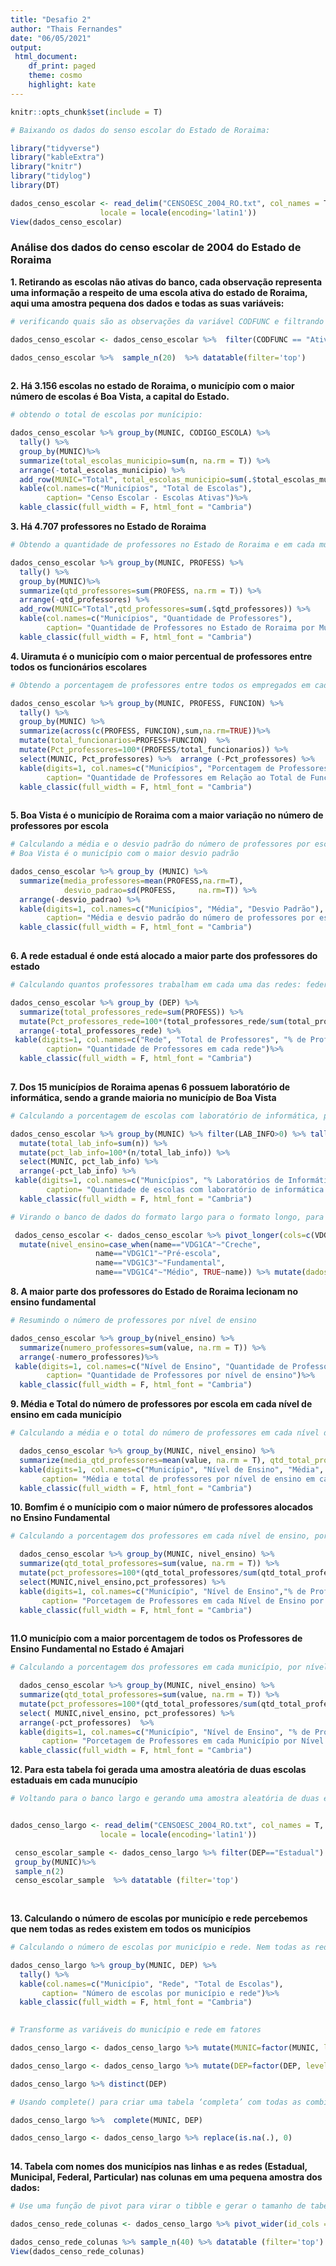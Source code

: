 ---
title: "Desafio 2"
author: "Thais Fernandes"
date: "06/05/2021"
output: 
 html_document:
    df_print: paged
    theme: cosmo
    highlight: kate
---

```{r setup, include=FALSE}
knitr::opts_chunk$set(include = T)
```


```{r message=FALSE, warning=TRUE, include=FALSE}
# Baixando os dados do senso escolar do Estado de Roraima: 

library("tidyverse")
library("kableExtra")
library("knitr")
library("tidylog")
library(DT)

dados_censo_escolar <- read_delim("CENSOESC_2004_RO.txt", col_names = T, delim = "|", 
                    locale = locale(encoding='latin1'))
View(dados_censo_escolar)
```



### **Análise dos dados do censo escolar de 2004 do Estado de Roraima**



**1. Retirando as escolas não ativas do banco, cada observação representa uma informação a respeito de uma escola ativa do estado de Roraima, aqui uma amostra pequena dos dados e todas as suas variáveis:** 



```{r echo=FALSE, message=FALSE, warning=FALSE}
# verificando quais são as observações da variável CODFUNC e filtrando o banco de modo a mostrar apenas as escolas ativas: 

dados_censo_escolar <- dados_censo_escolar %>%  filter(CODFUNC == "Ativo") 

dados_censo_escolar %>%  sample_n(20)  %>% datatable(filter='top')
 
```



**2. Há 3.156 escolas no estado de Roraima, o município com o maior número de escolas é Boa Vista, a capital do Estado.**   




```{r echo=FALSE, message=FALSE, warning=FALSE, paged.print=TRUE}
# obtendo o total de escolas por munícipio: 

dados_censo_escolar %>% group_by(MUNIC, CODIGO_ESCOLA) %>% 
  tally() %>% 
  group_by(MUNIC)%>% 
  summarize(total_escolas_municipio=sum(n, na.rm = T)) %>%  
  arrange(-total_escolas_municipio) %>%    
  add_row(MUNIC="Total", total_escolas_municipio=sum(.$total_escolas_municipio)) %>% 
  kable(col.names=c("Municípios", "Total de Escolas"), 
        caption= "Censo Escolar - Escolas Ativas")%>%
  kable_classic(full_width = F, html_font = "Cambria")
```



**3. Há 4.707 professores no Estado de Roraima** 



```{r echo=FALSE, message=FALSE, warning=TRUE, paged.print=TRUE}

# Obtendo a quantidade de professores no Estado de Roraima e em cada município: 

dados_censo_escolar %>% group_by(MUNIC, PROFESS) %>%  
  tally() %>% 
  group_by(MUNIC)%>% 
  summarize(qtd_professores=sum(PROFESS, na.rm = T)) %>% 
  arrange(-qtd_professores) %>% 
  add_row(MUNIC="Total",qtd_professores=sum(.$qtd_professores)) %>% 
  kable(col.names=c("Municípios", "Quantidade de Professores"), 
        caption= "Quantidade de Professores no Estado de Roraima por Município")%>%
  kable_classic(full_width = F, html_font = "Cambria")
```



**4. Uiramuta é o município com o maior percentual de professores entre todos os funcionários escolares**



```{r echo=FALSE, message=FALSE, warning=FALSE, paged.print=TRUE}

# Obtendo a porcentagem de professores entre todos os empregados em cada município: 

dados_censo_escolar %>% group_by(MUNIC, PROFESS, FUNCION) %>% 
  tally() %>% 
  group_by(MUNIC) %>%  
  summarize(across(c(PROFESS, FUNCION),sum,na.rm=TRUE))%>% 
  mutate(total_funcionarios=PROFESS+FUNCION)  %>%  
  mutate(Pct_professores=100*(PROFESS/total_funcionarios)) %>% 
  select(MUNIC, Pct_professores) %>%  arrange (-Pct_professores) %>% 
  kable(digits=1, col.names=c("Municípios", "Porcentagem de Professores"), 
        caption= "Quantidade de Professores em Relação ao Total de Funcionários")%>%
  kable_classic(full_width = F, html_font = "Cambria")
 
```


**5. Boa Vista é o município de Roraima com a maior variação no número de professores por escola**



```{r echo=FALSE, message=FALSE, warning=FALSE, paged.print=TRUE}
# Calculando a média e o desvio padrão do número de professores por escola em cada município
# Boa Vista é o município com o maior desvio padrão 

dados_censo_escolar %>% group_by (MUNIC) %>% 
  summarize(media_professores=mean(PROFESS,na.rm=T), 
            desvio_padrao=sd(PROFESS,     na.rm=T)) %>% 
  arrange(-desvio_padrao) %>%  
  kable(digits=1, col.names=c("Municípios", "Média", "Desvio Padrão"), 
        caption= "Média e desvio padrão do número de professores por escola em cada município")%>%
  kable_classic(full_width = F, html_font = "Cambria")
 
```



**6. A rede estadual é onde está alocado a maior parte dos professores do estado**



```{r echo=FALSE, message=FALSE, warning=FALSE, paged.print=TRUE}
# Calculando quantos professores trabalham em cada uma das redes: federal, estadual, municipal e particular e a porcentagem de professores em cada rede 

dados_censo_escolar %>% group_by (DEP) %>% 
  summarize(total_professores_rede=sum(PROFESS)) %>% 
  mutate(Pct_professores_rede=100*(total_professores_rede/sum(total_professores_rede, na.rm = T))) %>% 
  arrange(-total_professores_rede) %>% 
 kable(digits=1, col.names=c("Rede", "Total de Professores", "% de Professores"), 
        caption= "Quantidade de Professores em cada rede")%>%
  kable_classic(full_width = F, html_font = "Cambria")
  
```




**7. Dos 15 municípios de Roraima apenas 6 possuem laboratório de informática, sendo a grande maioria no município de Boa Vista**




```{r echo=FALSE, message=FALSE, warning=FALSE, paged.print=TRUE}
# Calculando a porcentagem de escolas com laboratório de informática, por município

dados_censo_escolar %>% group_by(MUNIC) %>% filter(LAB_INFO>0) %>% tally() %>% 
  mutate(total_lab_info=sum(n)) %>% 
  mutate(pct_lab_info=100*(n/total_lab_info)) %>% 
  select(MUNIC, pct_lab_info) %>% 
  arrange(-pct_lab_info) %>% 
 kable(digits=1, col.names=c("Municípios", "% Laboratórios de Informática"), 
        caption= "Quantidade de escolas com laboratório de informática em cada município")%>%
  kable_classic(full_width = F, html_font = "Cambria")

```


```{r message=FALSE, warning=FALSE, include=FALSE, paged.print=TRUE}
# Virando o banco de dados do formato largo para o formato longo, para que as quatro variáveis VDG1CA, VDG1C1, VDG1C3, VDG1C4 se tornam uma variável que descreve o nível de ensino do professor, e uma outra variável que descreve o número de professores.

 dados_censo_escolar <- dados_censo_escolar %>% pivot_longer(cols=c(VDG1CA,VDG1C1,VDG1C3, VDG1C4)) %>% 
  mutate(nivel_ensino=case_when(name=="VDG1CA"~"Creche",
                   name=="VDG1C1"~"Pré-escola", 
                   name=="VDG1C3"~"Fundamental",
                   name=="VDG1C4"~"Médio", TRUE~name)) %>% mutate(dados_censo_escolar= NULL, name= NULL)

```




**8. A maior parte dos professores do Estado de Roraima lecionam no ensino fundamental** 




```{r echo=FALSE, message=FALSE, warning=FALSE, paged.print=TRUE}
# Resumindo o número de professores por nível de ensino 

dados_censo_escolar %>% group_by(nivel_ensino) %>% 
  summarize(numero_professores=sum(value, na.rm = T)) %>% 
  arrange(-numero_professores)%>% 
 kable(digits=1, col.names=c("Nível de Ensino", "Quantidade de Professores"), 
        caption= "Quantidade de Professores por nível de ensino")%>%
  kable_classic(full_width = F, html_font = "Cambria")

```



**9. Média e Total do número de professores por escola em cada nível de ensino em cada município**




```{r echo=FALSE, message=FALSE, warning=FALSE, paged.print=TRUE}
# Calculando a média e o total do número de professores em cada nível de ensino em cada município

  dados_censo_escolar %>% group_by(MUNIC, nivel_ensino) %>% 
  summarize(media_qtd_professores=mean(value, na.rm = T), qtd_total_professores=sum(value, na.rm=T))%>% 
  kable(digits=1, col.names=c("Município", "Nível de Ensino", "Média", "Qtde Total"), 
       caption= "Média e total de professores por nível de ensino em cada município")%>%
  kable_classic(full_width = F, html_font = "Cambria")

```



**10. Bomfim  é o munícipio com o maior número de professores alocados no Ensino Fundamental** 




```{r echo=FALSE, message=FALSE, warning=FALSE, paged.print=TRUE}
# Calculando a porcentagem dos professores em cada nível de ensino, por município, em uma tabela. 

  dados_censo_escolar %>% group_by(MUNIC, nivel_ensino) %>%
  summarize(qtd_total_professores=sum(value, na.rm = T)) %>% 
  mutate(pct_professores=100*(qtd_total_professores/sum(qtd_total_professores))) %>% 
  select(MUNIC,nivel_ensino,pct_professores) %>% 
  kable(digits=1, col.names=c("Município", "Nível de Ensino","% de Professores"), 
       caption= "Porcetagem de Professores em cada Nível de Ensino por Município")%>%
  kable_classic(full_width = F, html_font = "Cambria")
  
```



**11.O município com a maior porcentagem de todos os Professores de Ensino Fundamental no Estado é Amajari**




```{r echo=FALSE, message=FALSE, warning=FALSE, paged.print=TRUE}
# Calculando a porcentagem dos professores em cada município, por nível de ensino, em uma tabela. 

  dados_censo_escolar %>% group_by(MUNIC, nivel_ensino) %>%
  summarize(qtd_total_professores=sum(value, na.rm = T)) %>% 
  mutate(pct_professores=100*(qtd_total_professores/sum(qtd_total_professores))) %>% 
  select( MUNIC,nivel_ensino, pct_professores) %>% 
  arrange(-pct_professores)  %>% 
  kable(digits=1, col.names=c("Município", "Nível de Ensino", "% de Professores"), 
       caption= "Porcetagem de Professores em cada Município por Nível de Ensino")%>%
  kable_classic(full_width = F, html_font = "Cambria") 

```



**12. Para esta tabela foi gerada uma amostra aleatória de duas escolas estaduais em cada munucípio**  




```{r echo=FALSE, message=FALSE, warning=FALSE, paged.print=TRUE}
# Voltando para o banco largo e gerando uma amostra aleatória de duas escolas estaduais em cada município. 


dados_censo_largo <- read_delim("CENSOESC_2004_RO.txt", col_names = T, delim = "|", 
                    locale = locale(encoding='latin1'))

 censo_escolar_sample <- dados_censo_largo %>% filter(DEP=="Estadual") %>% 
 group_by(MUNIC)%>% 
 sample_n(2)
 censo_escolar_sample  %>% datatable (filter='top')
  
  
```




**13. Calculando o número de escolas por município e rede percebemos que nem todas as redes existem em todos os municípios**




```{r echo=FALSE, message=FALSE, warning=FALSE}

# Calculando o número de escolas por município e rede. Nem todas as redes existem em todos os municípios

dados_censo_largo %>% group_by(MUNIC, DEP) %>% 
  tally() %>% 
  kable(col.names=c("Município", "Rede", "Total de Escolas"), 
       caption= "Número de escolas por município e rede")%>%
  kable_classic(full_width = F, html_font = "Cambria") 
  
```


```{r message=FALSE, warning=FALSE, include=FALSE}
# Transforme as variáveis do município e rede em fatores

dados_censo_largo <- dados_censo_largo %>% mutate(MUNIC=factor(MUNIC, levels = c("ALTO ALEGRE","AMAJARI","BOA VISTA", "BONFIM","CANTA", "CARACARAI", "CAROEBE", "IRACEMA","MUCAJAI","NORMANDIA","PACARAIMA", "RORAINOPOLIS","SAO JOAO DA BALIZA","SAO LUIZ", "UIRAMUTA")))

dados_censo_largo <- dados_censo_largo %>% mutate(DEP=factor(DEP, levels = c("Estadual", "Municipal", "Federal", "Particular")))

dados_censo_largo %>% distinct(DEP)
```

```{r message=FALSE, warning=FALSE, include=FALSE}
# Usando complete() para criar uma tabela ‘completa’ com todas as combinações de município e rede possível, mesmo que não existe uma rede específica num município específico. Preenchendo os valores NA com ‘0’, porque já sabemos que não temos escolas nestes casos.

dados_censo_largo %>%  complete(MUNIC, DEP) 

dados_censo_largo <- dados_censo_largo %>% replace(is.na(.), 0)
  
```




**14. Tabela com nomes dos municípios nas linhas e as redes (Estadual, Municipal, Federal, Particular) nas colunas em uma pequena amostra dos dados:**




```{r echo=FALSE, message=FALSE, warning=FALSE}
# Use uma função de pivot para virar o tibble e gerar o tamanho de tabela desejada (municípios nas linhas, redes nas colunas)

dados_censo_rede_colunas <- dados_censo_largo %>% pivot_wider(id_cols = c(CODIGO_ESCOLA, MUNIC, UF, CODMUNIC, CODFUNC, LAB_INFO, BIBLIO, PROFESS), names_from = DEP, values_from = c(VDG1CA, VDG1C1, VDG1C3, VDG1C4))

dados_censo_rede_colunas %>% sample_n(40) %>% datatable (filter='top')
View(dados_censo_rede_colunas)
```



